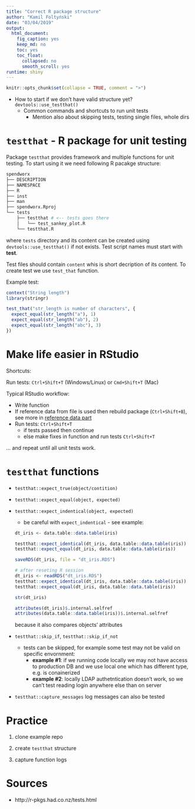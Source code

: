 ```yaml
---
title: "Correct R package structure"
author: "Kamil Foltyński"
date: "03/04/2019"
output:
  html_document:
    fig_caption: yes
    keep_md: no
    toc: yes
    toc_float:
      collapsed: no
      smooth_scroll: yes
runtime: shiny
---
```


```r
knitr::opts_chunk$set(collapse = TRUE, comment = ">")
```

* How to start if we don't have valid structure yet? `devtools::use_testthat()`
  * Common commands and shortcuts to run unit tests
    * Mention also about skipping tests, testing single files, whole dirs


# `testthat` - R package for unit testing

Package `testthat` provides framework and multiple functions for unit testing. To start using it 
we need following R pacakge structure:


```bash
spendworx
├── DESCRIPTION
├── NAMESPACE
├── R
├── inst
├── man
├── spendworx.Rproj
└── tests
    ├── testthat # <-- tests goes there
    │   └── test_sankey_plot.R
    └── testthat.R
```

where `tests` directory and its content can be created using `devtools::use_testthat()` if not exists. 
Test script names must start with **test**.

Test files should contain `content` whis is short decription of its content. 
To create test we use `test_that` function.

Example test:

```r
context("String length")
library(stringr)

test_that("str_length is number of characters", {
  expect_equal(str_length("a"), 1)
  expect_equal(str_length("ab"), 2)
  expect_equal(str_length("abc"), 3)
})

```

# Make life easier in RStudio

Shortcuts:

Run tests: `Ctrl+Shift+T` (Windows/Linux) or `Cmd+Shift+T` (Mac)

Typical RStudio workflow:

* Write function
* If reference data from file is used then rebuild package (`Ctrl+Shift+B`), 
see more in [reference data part](04-reference-data.Rmd)
* Run tests: `Ctrl+Shift+T`
  * if tests passed then continue
  * else make fixes in function and run tests `Ctrl+Shift+T`

... and repeat until all unit tests work.

# `testthat` functions

* `testthat::expect_true(object/contition)`
* `testthat::expect_equal(object, expected)`
* `testthat::expect_indentical(object, expected)`
  * be careful with `expect_indentical` -  see example:

  ```r
  dt_iris <- data.table::data.table(iris)
  
  testthat::expect_identical(dt_iris, data.table::data.table(iris))
  testthat::expect_equal(dt_iris, data.table::data.table(iris))
  
  saveRDS(dt_iris, file = "dt_iris.RDS")
  
  # after reseting R session
  dt_iris <- readRDS("dt_iris.RDS")
  testthat::expect_identical(dt_iris, data.table::data.table(iris))
  testthat::expect_equal(dt_iris, data.table::data.table(iris))
  
  str(dt_iris)
  
  attributes(dt_iris)$.internal.selfref
  attributes(data.table::data.table(iris))$.internal.selfref
  ```
  
  because it also compares objects' attributes

* `testthat::skip_if`, `testthat::skip_if_not`
  * tests can be skipped, for example some test may not be valid on specific envornment:
    * **example #1**: if we running code locally we may not have access to production DB and we use local one which has different type, e.g. is conainerized
    * **example #2**: locally LDAP authetntication doesn't work, so we can't test reading login anywhere else than on server
* `testthat::capture_messages` log messages can also be tested

# Practice

1. clone example repo

2. create `testthat` structure

3. capture function logs

# Sources

* http://r-pkgs.had.co.nz/tests.html
